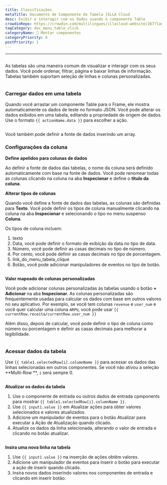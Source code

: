 ```yaml
---
title: Classificações
metaTitle: Documento de Componente de Tabela ├ILLA Cloud
desc: Exibir e interagir com os dados usando o componente Table
crowdinRepo: https://crowdin.com/multilingues/illacloud-website/267?languages=p&filter=basic&value=0
tagCategory: doc_menu_table_click
categoryName: 🧬 Montar componentes
categoryPriority: 6
postPriority: 1
---
```


* * *

## <h2 hidden>Tabela</h2>

As tabelas são uma maneira comum de visualizar e interagir com os seus dados. Você pode ordenar, filtrar, página e baixar linhas de informação. Tabelas também suportam seleção de linhas e colunas personalizadas.

<img
  src='https://cdn.illacloud.com/official-website/img/docs/assemble/table.png'
  alt=""
/>

### Carregar dados em uma tabela

Quando você arrastar um componente Table para o Frame, ele mostra automaticamente os dados de teste no formato JSON. Você pode alterar os dados exibidos em uma tabela, editando a propriedade de origem de dados. Use o formato `{{ actionName.data }}` para escolher a ação.

<img
  src='https://cdn.illacloud.com/official-website/img/docs/assemble/table1.png'
  alt=""
/>

Você também pode definir a fonte de dados inserindo um array.

### Configurações da coluna

**Define apelidos para colunas de dados**

Ao definir a fonte de dados das tabelas, o nome da coluna será definido automaticamente com base na fonte de dados. Você pode renomear todas as colunas clicando na coluna na aba **Inspecionar** e define o **título da coluna**.

**Alterar tipos de colunas**

Quando você define a fonte de dados das tabelas, as colunas são definidas para **Texto**. Você pode definir os tipos de coluna manualmente clicando na coluna na aba **Inspecionar** e selecionando o tipo no menu suspenso **Coluna**.

Os tipos de coluna incluem:

1.  texto
2.  Data, você pode definir o formato de exibição da data no tipo de data.
3.  Número, você pode definir as casas decimais no tipo de número.
4.  Por cento, você pode definir as casas decimais no tipo de porcentagem.
5.  link_do_menu_tabela_clique
6.  Botão, você pode adicionar manipuladores de eventos no tipo de botão.

<img
  src='https://cdn.illacloud.com/official-website/img/docs/assemble/table2.png'
  alt=""
/>

**Valor mapeado de colunas personalizadas**

Você pode adicionar colunas personalizadas às tabelas usando o botão **+ Adicionar** na aba **Inspecionar**. As colunas personalizadas são frequentemente usadas para calcular os dados com base em outros valores no seu aplicativo. Por exemplo, se você tem colunas `revenue` e `user_num` e você quer calcular uma coluna `ARPU`, você pode usar `{{ currentRow.receita/currentRow.user_num }}`

Além disso, depois de calcular, você pode definir o tipo de coluna como número ou porcentagem e definir as casas decimais para melhorar a legibilidade.

<img
  src='https://cdn.illacloud.com/official-website/img/docs/assemble/table3.png'
  alt=""
/>

### Acessar dados da tabela

Use `{{ table1.selectedRow[i].columnName }}` para acessar os dados das linhas selecionadas em outros componentes. Se você não ativou a seleção **Multi-Row **, `i` será sempre 0.

<img
  src='https://cdn.illacloud.com/official-website/img/docs/assemble/table4.png'
  alt=""
/>

**Atualizar os dados da tabela**

1.  Use o componente de entrada ou outros dados de entrada cpmponents para mostrar `{{ table1.selectedRow[i].columnName }}`.
2.  Use `{{ input1.value }}` em Atualizar ações para obter valores selecionados e valores atualizados.
3.  Adicione um manipulador de eventos para o botão Atualizar para executar a Ação de Atualização quando clicado.
4.  Atualize os dados da linha selecionada, alterando o valor de entrada e clicando no botão atualizar.

<img
  src='https://cdn.illacloud.com/official-website/img/docs/assemble/table5.png'
  alt=""
/>

**Insira uma nova linha na tabela**

1.  Use `{{ input1.value }}` na inserção de ações obtêm valores.
2.  Adicione um manipulador de eventos para inserir o botão para executar a ação de inserir quando clicado.
3.  Insira novos dados inserindo valores nos componentes de entrada e clicando em inserir botão.

<img
  src='https://cdn.illacloud.com/official-website/img/docs/assemble/table6.png'
  alt=""
/>
